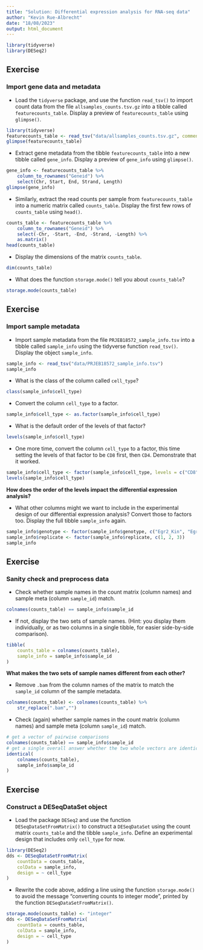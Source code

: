```yaml
---
title: "Solution: Differential expression analysis for RNA-seq data"
author: "Kevin Rue-Albrecht"
date: "18/08/2023"
output: html_document
---
```


```r
library(tidyverse)
library(DESeq2)
```

## Exercise

### Import gene data and metadata

- Load the `tidyverse` package,
  and use the function `read_tsv()`
  to import count data from the file `allsamples_counts.tsv.gz`
  into a tibble called `featurecounts_table`.
  Display a preview of `featurecounts_table` using `glimpse()`.

```r
library(tidyverse)
featurecounts_table <- read_tsv("data/allsamples_counts.tsv.gz", comment = "#")
glimpse(featurecounts_table)
```

- Extract gene metadata from the tibble `featurecounts_table` into a new tibble called `gene_info`.
  Display a preview of `gene_info` using `glimpse()`.

```r
gene_info <- featurecounts_table %>%
    column_to_rownames("Geneid") %>%
    select(Chr, Start, End, Strand, Length)
glimpse(gene_info)
```
- Similarly, extract the read counts per sample from `featurecounts_table`
  into a numeric matrix called `counts_table`.
  Display the first few rows of `counts_table` using `head()`.

```r
counts_table <- featurecounts_table %>%
    column_to_rownames("Geneid") %>%
    select(-Chr, -Start, -End, -Strand, -Length) %>%
    as.matrix()
head(counts_table)
```

- Display the dimensions of the matrix `counts_table`.

```r
dim(counts_table)
```

- What does the function `storage.mode()` tell you about `counts_table`?

```r
storage.mode(counts_table)
```

## Exercise

### Import sample metadata

- Import sample metadata from the file `PRJEB18572_sample_info.tsv`
  into a tibble called `sample_info`
  using the tidyverse function `read_tsv()`.
  Display the object `sample_info`.

```r
sample_info <- read_tsv("data/PRJEB18572_sample_info.tsv")
sample_info
```

- What is the class of the column called `cell_type`?

```r
class(sample_info$cell_type)
```

- Convert the column `cell_type` to a factor.

```r
sample_info$cell_type <- as.factor(sample_info$cell_type)
```

- What is the default order of the levels of that factor?

```r
levels(sample_info$cell_type)
```

- One more time, convert the column `cell_type` to a factor,
  this time setting the levels of that factor to be `CD8` first, then `CD4`.
  Demonstrate that it worked.

```r
sample_info$cell_type <- factor(sample_info$cell_type, levels = c("CD8", "CD4"))
levels(sample_info$cell_type)
```

**How does the order of the levels impact the differential expression analysis?**

- What other columns might we want to include in the experimental design of our differential expression analysis?
  Convert those to factors too.
  Display the full tibble `sample_info` again.

```r
sample_info$genotype <- factor(sample_info$genotype, c("Egr2_Kin", "Egr2_Egr3_KO"))
sample_info$replicate <- factor(sample_info$replicate, c(1, 2, 3))
sample_info
```

## Exercise

### Sanity check and preprocess data

- Check whether sample names in the count matrix (column names) and sample meta (column `sample_id`) match.

```r
colnames(counts_table) == sample_info$sample_id
```

- If not, display the two sets of sample names.
  (Hint: you display them individually, or as two columns in a single tibble, for easier side-by-side comparison).

```r
tibble(
    counts_table = colnames(counts_table),
    sample_info = sample_info$sample_id
)
```

**What makes the two sets of sample names different from each other?**

- Remove `.bam` from the column names of the matrix to match the `sample_id` column of the sample metadata.

```r
colnames(counts_table) <- colnames(counts_table) %>%
    str_replace(".bam","")
```

- Check (again) whether sample names in the count matrix (column names) and sample meta (column `sample_id`) match.

```r
# get a vector of pairwise comparisons
colnames(counts_table) == sample_info$sample_id
# get a single overall answer whether the two whole vectors are identical
identical(
    colnames(counts_table),
    sample_info$sample_id
)
```

## Exercise

### Construct a DESeqDataSet object

- Load the package `DESeq2`
  and use the function `DESeqDataSetFromMatrix()`
  to construct a `DESeqDataSet`
  using the count matrix `counts_table`
  and the tibble `sample_info`.
  Define an experimental design that includes only `cell_type` for now.

```r
library(DESeq2)
dds <- DESeqDataSetFromMatrix(
    countData = counts_table,
    colData = sample_info,
    design = ~ cell_type
)
```

- Rewrite the code above, adding a line using the function `storage.mode()` to avoid the message "converting counts to integer mode", printed by the function `DESeqDataSetFromMatrix()`.

```r
storage.mode(counts_table) <- "integer"
dds <- DESeqDataSetFromMatrix(
    countData = counts_table,
    colData = sample_info,
    design = ~ cell_type
)
```
